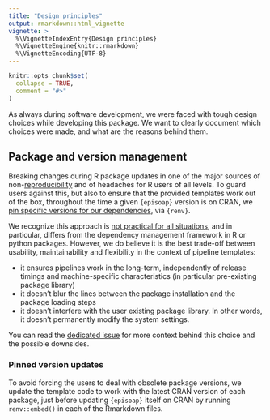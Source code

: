```yaml
---
title: "Design principles"
output: rmarkdown::html_vignette
vignette: >
  %\VignetteIndexEntry{Design principles}
  %\VignetteEngine{knitr::rmarkdown}
  %\VignetteEncoding{UTF-8}
---
```


```r
knitr::opts_chunk$set(
  collapse = TRUE,
  comment = "#>"
)
```

As always during software development, we were faced with tough design choices while developing this package. We want to clearly document which choices were made, and what are the reasons behind them.

## Package and version management

Breaking changes during R package updates in one of the major sources of non-[reproducibility](https://cran.r-project.org/web/views/ReproducibleResearch.html) and of headaches for R users of all levels. To guard users against this, but also to ensure that the provided templates work out of the box, throughout the time a given `{episoap}` version is on CRAN, we [pin specific versions for our dependencies](https://cloud.google.com/blog/topics/developers-practitioners/best-practices-dependency-management), via `{renv}`.

We recognize this approach is [not practical for all situations](https://stackoverflow.com/a/44938662/4439357), and in particular, differs from the dependency management framework in R or python packages. However, we do believe it is the best trade-off between usability, maintainability and flexibility in the context of pipeline templates:

- it ensures pipelines work in the long-term, independently of release timings and machine-specific characteristics (in particular pre-existing package library)
- it doesn't blur the lines between the package installation and the package loading steps
- it doesn't interfere with the user existing package library. In other words, it doesn't permanently modify the system settings.

You can read the [dedicated issue](https://github.com/epiverse-trace/episoap/issues/69) for more context behind this choice and the possible downsides.

### Pinned version updates

To avoid forcing the users to deal with obsolete package versions, we update the template code to work with the latest CRAN version of each package, just before updating `{episoap}` itself on CRAN by running `renv::embed()` in each of the Rmarkdown files.

